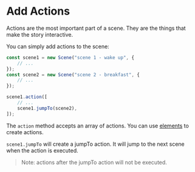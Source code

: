 # Add Actions

Actions are the most important part of a scene. They are the things that make the story interactive.

You can simply add actions to the scene:

```typescript
const scene1 = new Scene("scene 1 - wake up", {
    // ...
});
const scene2 = new Scene("scene 2 - breakfast", {
    // ...
});

scene1.action([
    // ...
    scene1.jumpTo(scene2),
]);
```

The `action` method accepts an array of actions. You can use [elements](../core/elements) to create actions.

`scene1.jumpTo` will create a jumpTo action. It will jump to the next scene when the action is executed.

> Note: actions after the jumpTo action will not be executed.

